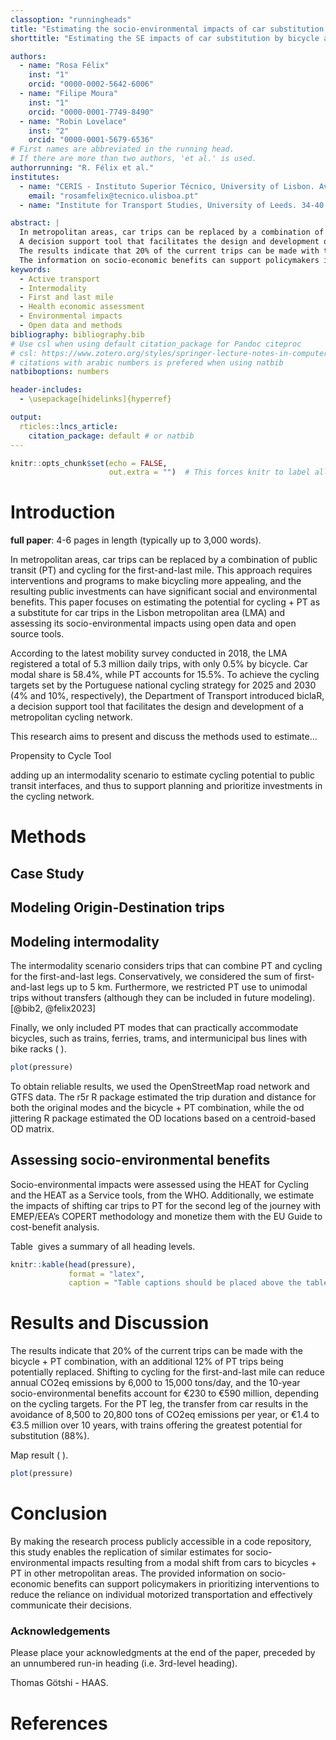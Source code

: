 ```yaml
---
classoption: "runningheads"
title: "Estimating the socio-environmental impacts of car substitution by bicycle and public transit using open tools"
shorttitle: "Estimating the SE impacts of car substitution by bicycle and public transit"

authors: 
  - name: "Rosa Félix"
    inst: "1"
    orcid: "0000-0002-5642-6006"
  - name: "Filipe Moura"
    inst: "1"
    orcid: "0000-0001-7749-8490"
  - name: "Robin Lovelace"
    inst: "2"
    orcid: "0000-0001-5679-6536"
# First names are abbreviated in the running head.
# If there are more than two authors, 'et al.' is used.
authorrunning: "R. Félix et al." 
institutes: 
  - name: "CERIS - Instituto Superior Técnico, University of Lisbon. Av Rovisco Pais 1049-001 Lisboa, Portugal"
    email: "rosamfelix@tecnico.ulisboa.pt"
  - name: "Institute for Transport Studies, University of Leeds. 34-40 University Rd, Leeds LS2 9JT, UK"

abstract: | 
  In metropolitan areas, car trips can be replaced by a combination of public transit and cycling for the first-and-last mile. This paper focuses on estimating the potential for cycling + PT as a substitute for car trips in the Lisbon metropolitan area and assessing its socio-environmental impacts using open data and open source tools.
  A decision support tool that facilitates the design and development of a metropolitan cycling network was developed (_biclaR_). A scenario of intermodality introduced, and its socio-environmental impacts were assessed using the _HEAT for Cycling_ and the _HEAT as a Service_ tools. Additionally, the impacts of shifting car trips to PT were estimated and monetized.
  The results indicate that 20% of the current trips can be made with the bicycle + PT combination. Shifting to cycling for the first-and-last mile can reduce annual CO2eq emissions from 6,000 tons/day, and the 10-year socio-environmental benefits account from €230 million. For the PT leg, the transfer from car results in the avoidance of at lest 8,500 tons of CO2eq emissions per year.
  The information on socio-economic benefits can support policymakers in prioritizing interventions to reduce the reliance on individual motorized transportation and effectively communicate their decisions.
keywords: 
  - Active transport
  - Intermodality
  - First and last mile
  - Health economic assessment
  - Environmental impacts
  - Open data and methods
bibliography: bibliography.bib
# Use csl when using default citation_package for Pandoc citeproc
# csl: https://www.zotero.org/styles/springer-lecture-notes-in-computer-science
# citations with arabic numbers is prefered when using natbib
natbiboptions: numbers

header-includes:
  - \usepackage[hidelinks]{hyperref}

output: 
  rticles::lncs_article:
    citation_package: default # or natbib
---
```


```r
knitr::opts_chunk$set(echo = FALSE,
                      out.extra = "")  # This forces knitr to label all figures.
```

# Introduction

**full paper**: 4-6 pages in length (typically up to 3,000 words).

In metropolitan areas, car trips can be replaced by a combination of public transit (PT) and cycling for the first-and-last mile. This approach requires interventions and programs to make bicycling more appealing, and the resulting public investments can have significant social and environmental benefits. This paper focuses on estimating the potential for cycling + PT as a substitute for car trips in the Lisbon metropolitan area (LMA) and assessing its socio-environmental impacts using open data and open source tools.

According to the latest mobility survey conducted in 2018, the LMA registered a total of 5.3 million daily trips, with only 0.5% by bicycle. Car modal share is 58.4%, while PT accounts for 15.5%.
To achieve the cycling targets set by the Portuguese national cycling strategy for 2025 and 2030 (4% and 10%, respectively), the Department of Transport introduced biclaR, a decision support tool that facilitates the design and development of a metropolitan cycling network. 

This research aims to present and discuss the methods used to estimate…

Propensity to Cycle Tool

adding up an intermodality scenario to estimate cycling potential to public transit interfaces, and thus to support planning and prioritize investments in the cycling network.


# Methods

## Case Study

## Modeling Origin-Destination trips

## Modeling intermodality


The intermodality scenario considers trips that can combine PT and cycling for the first-and-last legs. Conservatively, we considered the sum of first-and-last legs up to 5 km. Furthermore, we restricted PT use to unimodal trips without transfers (although they can be included in future modeling). [@bib2, @felix2023]

Finally, we only included PT modes that can practically accommodate bicycles, such as trains, ferries, trams, and intermunicipal bus lines with bike racks (\ \ref{fig:map1}).

```r
plot(pressure)
```

To obtain reliable results, we used the OpenStreetMap road network and GTFS data. The r5r R package estimated the trip duration and distance for both the original modes and the bicycle + PT combination, while the od jittering R package estimated the OD locations based on a centroid-based OD matrix.

## Assessing socio-environmental benefits

Socio-environmental impacts were assessed using the HEAT for Cycling and the HEAT as a Service tools, from the WHO. Additionally, we estimate the impacts of shifting car trips to PT for the second leg of the journey with EMEP/EEA’s COPERT methodology and monetize them with the EU Guide to cost-benefit analysis.

Table\ \ref{tab:table} gives a summary of all heading levels.

```r
knitr::kable(head(pressure), 
             format = "latex",
             caption = "Table captions should be placed above the tables.")
```


# Results and Discussion

The results indicate that 20% of the current trips can be made with the bicycle + PT combination, with an additional 12% of PT trips being potentially replaced. Shifting to cycling for the first-and-last mile can reduce annual CO2eq emissions by 6,000 to 15,000 tons/day, and the 10-year socio-environmental benefits account for €230 to €590 million, depending on the cycling targets. For the PT leg, the transfer from car results in the avoidance of 8,500 to 20,800 tons of CO2eq emissions per year, or €1.4 to €3.5 million over 10 years, with trains offering the greatest potential for substitution (88%).

Map result (\ \ref{fig:map2}).

```r
plot(pressure)
```

# Conclusion

By making the research process publicly accessible in a code repository, this study enables the replication of similar estimates for socio-environmental impacts resulting from a modal shift from cars to bicycles + PT in other metropolitan areas. The provided information on socio-economic benefits can support policymakers in prioritizing interventions to reduce the reliance on individual motorized transportation and effectively communicate their decisions.


### Acknowledgements {.unnumbered}
Please place your acknowledgments at the end of the paper, preceded by an unnumbered run-in heading (i.e. 3rd-level heading).

Thomas Götshi - HAAS.


# References {.unnumbered}